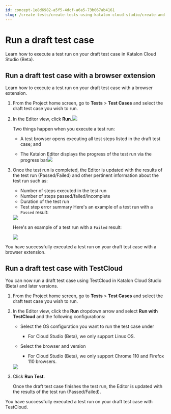```yaml
---
id: concept-1e8d6982-a5f5-4dcf-a6a5-73b067ab4161
slug: /create-tests/create-tests-using-katalon-cloud-studio/create-and-manage-a-draft-test-case/run-a-draft-test-case
---
```


# Run a draft test case

Learn how to execute a test run on your draft test case in Katalon Cloud Studio \(Beta\).

## Run a draft test case with a browser extension

Learn how to execute a test run on your draft test case with a browser extension.

1.  From the Project home screen, go to **Tests** &gt; **Test Cases** and select the draft test case you wish to run.

2.  In the Editor view, click **Run**.<img src="/doc_images/Documents/Create_tests/Cloud_Studio/Images/Run_test_case_using_browser_extension.png" width={700} />

    Two things happen when you execute a test run:

    -   A test browser opens executing all test steps listed in the draft test case; and

    -   The Katalon Editor displays the progress of the test run via the progress bar<img src="/doc_images/Documents/Create_tests/Cloud_Studio/Images/progress_bar.png" width={700} />

3.  Once the test run is completed, the Editor is updated with the results of the test run \(Passed/Failed\) and other pertinent information about the test run such as:

    -   Number of steps executed in the test run
    -   Number of steps passed/failed/incomplete
    -   Duration of the test run
    -   Test step error summary
    Here's an example of a test run with a <code>Passed</code> result:

    <img src="/doc_images/Documents/Create_tests/Cloud_Studio/Images/Passed_Test_Run.gif" width={700} />

    Here's an example of a test run with a <code>Failed</code> result:

    <img src="/doc_images/Documents/Create_tests/Cloud_Studio/Images/Failed_Test_Run.gif" width={700} />


You have successfully executed a test run on your draft test case with a browser extension.

## Run a draft test case with TestCloud

You can now run a draft test case using TestCloud in Katalon Cloud Studio \(Beta\) and later versions.

1.  From the Project home screen, go to **Tests** &gt; **Test Cases** and select the draft test case you wish to run.

2.  In the Editor view, click the **Run** dropdown arrow and select **Run with TestCloud** and the following configurations:

    -   Select the OS configuration you want to run the test case under

        -   For Cloud Studio \(Beta\), we only support Linux OS.

    -   Select the browser and version

        -   For Cloud Studio \(Beta\), we only support Chrome 110 and Firefox 110 browsers.

    <img src="/doc_images/Documents/Create_tests/Cloud_Studio/Images/TestCloud_Run_configuration.gif" width={700} />

3.  Click **Run Test**.

    Once the draft test case finishes the test run, the Editor is updated with the results of the test run \(Passed/Failed\).


You have successfully executed a test run on your draft test case with TestCloud.